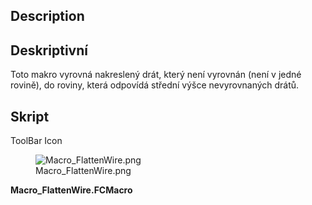 <languages/>

<div class="mw-translate-fuzzy">
{{Macro/cs
|Name=FlattenWire
|Translate=FlattenWire
|Icon=Macro_FlattenWire.png
|Description=Toto makro vyrovnává vodiče průvanu, které nejsou rovinné k jejich středové souřadnici Z
|Author=Yorik
|Version=1.0
|Date=2011-08-01
|FCVersion=All
|Download=[https://www.freecadweb.org/wiki/images/2/2f/Macro_FlattenWire.png ToolBar Icon]
}}
</div>

<div lang="en" dir="ltr" class="mw-content-ltr">
==Description==
</div>

<div class="mw-translate-fuzzy">
==Deskriptivní==
Toto makro vyrovná nakreslený drát, který není vyrovnán (není v jedné rovině), do roviny, která odpovídá střední výšce nevyrovnaných drátů.
</div>

<span id="Script"></span>
==Skript==

<div lang="en" dir="ltr" class="mw-content-ltr">
ToolBar Icon
</div>
[[Image:Macro_FlattenWire.png]]

'''Macro_FlattenWire.FCMacro'''

{{MacroCode|code=
import FreeCAD
obj = FreeCAD.ActiveDocument.ActiveObject
z = 0
for p in obj.Points: z += p.z
z = z/len(obj.Points)
newpoints = []
for p in obj.Points: newpoints.append(FreeCAD.Vector(p.x, p.y, z))
obj.Points = newpoints
}}